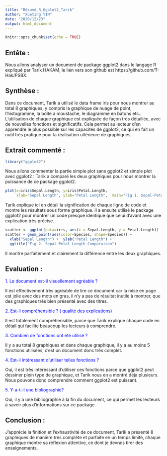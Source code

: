 ---
title: "Résumé_R_Ggplot2_Tarik"
author: "Xueting YIN"
date: "2020/12/23"
output: html_document
---

```{r setup, include=FALSE}
knitr::opts_chunk$set(echo = TRUE)
```

## Entête : 
Nous allons analyser un document de package ggplot2 dans le langage R expliqué par Tarik HAKAM, le lien vers son github est https://github.com/T-Hak/PSBX. 

## Synthèse :
Dans ce document, Tarik a utilisé le data frame iris pour nous montrer au total 8 graphiques, y compris la graphique de nuage de point, l’histogramme, la boîte à moustache, le diagramme en batons etc.. L'utilisation de chaque graphique est expliquée de façon très détaillée, avec de nouvelles fonctions et significatifs. Cela permet au lecteur d'en apprendre le plus possible sur les capacités de ggplot2, ce qui en fait un outil très pratique pour la réalisation ultérieure de graphiques.

## Extrait commenté :
```{r}
library("ggplot2")
```

Nous allons commenter la partie simple plot sans ggplot2 et simple plot avec ggplot2 : Tarik a comparé les deux graphiques pour nous montrer la puissance de ce package ggplot2. 

```{r}
plot(x=iris$Sepal.Length, y=iris$Petal.Length, 
     xlab="Sepal Length", ylab="Petal Length",  main="Fig 1. Sepal-Petal Length Comparaison")
```

Tarik explique ici en détail la signification de chaque ligne de code et montre les résultats sous forme graphique.
Il a ensuite utilisé le package ggplot2 pour montrer un code presque identique que celui d’avant avec une explication très précise. 

```{r}
scatter <- ggplot(data=iris, aes(x = Sepal.Length, y = Petal.Length)) 
scatter + geom_point(aes(color=Species, shape=Species)) +
  xlab("Sepal Length") +  ylab("Petal Length") +
  ggtitle("Fig 2. Sepal-Petal Length Comparaison")
```

Il montre parfaitement et clairement la différence entre les deux graphiques.

## Evaluation : 
<font color=blue>1.	Le document est-il visuellement agréable ? </font>

Il est effectivement très agréable de lire ce document car la mise en page est jolie avec des mots en gras, il n’y a pas de résultat inutile à montrer, que des graphiques très bien présenté avec des titres. 

<font color=blue>2.	Est-il compréhensible ? ( qualité des explications)</font>

Il est totalement compréhensible, parce que Tarik explique chaque code en détail qui facilite beaucoup les lecteurs à comprendre. 

<font color=blue>3.	Combien de fonctions ont été utilisé ? </font>

Il y a au total 8 graphiques et dans chaque graphique, il y a au moins 5 fonctions utilisées, c’est un document donc très complet. 

<font color=blue>4.	Est-il intéressant d’utiliser telles fonctions ? </font>

Oui, il est très intéressant d’utiliser ces fonctions parce que ggplot2 peut dessiner plein type de graphique, et Tarik nous en a montré déjà plusieurs. Nous pouvons donc comprendre comment ggplot2 est puissant. 

<font color=blue>5.	Y-a-t-il une bibliographie? </font>

Oui, il y a une bibliographie à la fin du document, ce qui permet les lecteurs à savoir plus d’informations sur ce package. 

## Conclusion : 
J'apprécie la finition et l'exhaustivité de ce document, Tarik a présenté 8 graphiques de manière très complète et parfaite en un temps limité, chaque graphique montre sa réflexion attentive, ce dont je devrais tirer des enseignements.





